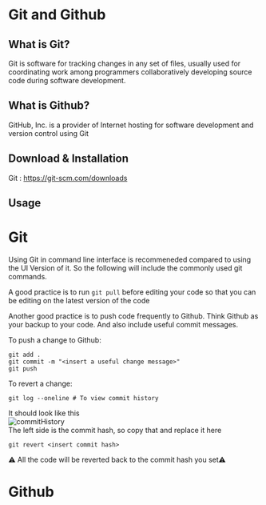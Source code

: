 # Git and Github

## What is Git?  
  
Git is software for tracking changes in any set of files, usually used for coordinating work among programmers collaboratively developing source code during software development.  
  
## What is Github?
  
GitHub, Inc. is a provider of Internet hosting for software development and version control using Git  

## Download & Installation
  
Git : https://git-scm.com/downloads

## Usage
  
# Git
Using Git in command line interface is recommeneded compared to using the UI Version of it. So the following will include the commonly used git commands.  
  
A good practice is to run ```git pull``` before editing your code so that you can be editing on the latest version of the code  
  
Another good practice is to push code frequently to Github. Think Github as your backup to your code. And also include useful commit messages.
  
To push a change to Github:
```
git add .
git commit -m "<insert a useful change message>"
git push
```
  
To revert a change:
```
git log --oneline # To view commit history 
```
  
It should look like this  
![commitHistory][]  
The left side is the commit hash, so copy that and replace it here  
```
git revert <insert commit hash>
```
⚠️ All the code will be reverted back to the commit hash you set⚠️  
# Github  
  
[commitHistory]:/img/docs/others/commitHistory.png